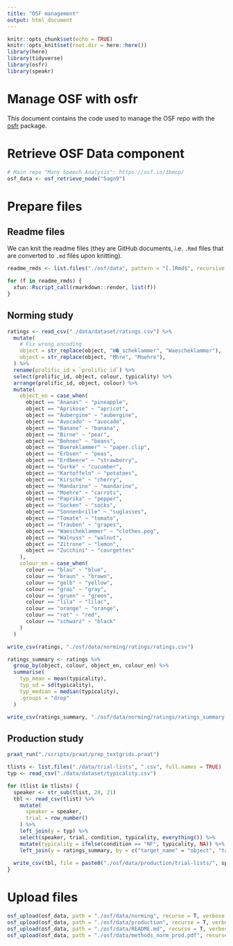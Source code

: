 ```yaml
---
title: "OSF management"
output: html_document
---
```


```r
knitr::opts_chunk$set(echo = TRUE)
knitr::opts_knit$set(root.dir = here::here())
library(here)
library(tidyverse)
library(osfr)
library(speakr)
```

# Manage OSF with osfr

This document contains the code used to manage the OSF repo with the [osfr](https://docs.ropensci.org/osfr/) package.

# Retrieve OSF Data component

```r
# Main repo "Many Speech Analysis": https://osf.io/3bmcp/
osf_data <- osf_retrieve_node("5agn9")
```

# Prepare files

## Readme files

We can knit the readme files (they are GitHub documents, i.e. `.Rmd` files that are converted to `.md` files upon knitting).

```r
readme_rmds <- list.files("./osf/data", pattern = "[.]Rmd$", recursive = T, full.names = T)

for (f in readme_rmds) {
  xfun::Rscript_call(rmarkdown::render, list(f))
}
```

## Norming study

```r
ratings <- read_csv("./data/dataset/ratings.csv") %>%
  mutate(
    # Fix wrong encoding
    object = str_replace(object, "W�_scheklammer", "Waescheklammer"),
    object = str_replace(object, "M̦hre", "Moehre"),
  ) %>%
  rename(prolific_id = `prolific id`) %>%
  select(prolific_id, object, colour, typicality) %>%
  arrange(prolific_id, object, colour) %>%
  mutate(
    object_en = case_when(
      object == "Ananas" ~ "pineapple",
      object == "Aprikose" ~ "apricot",
      object == "Aubergine" ~ "aubergine",
      object == "Avocado" ~ "avocado",
      object == "Banane" ~ "banana",
      object == "Birne" ~ "pear",
      object == "Bohnen" ~ "beans",
      object == "Bueroklammer" ~ "paper.clip",
      object == "Erbsen" ~ "peas",
      object == "Erdbeere" ~ "strawberry",
      object == "Gurke" ~ "cucumber",
      object == "Kartoffeln" ~ "potatoes",
      object == "Kirsche" ~ "cherry",
      object == "Mandarine" ~ "mandarine",
      object == "Moehre" ~ "carrots",
      object == "Paprika" ~ "pepper",
      object == "Socken" ~ "socks",
      object == "Sonnenbrille" ~ "suglasses",
      object == "Tomate" ~ "tomato",
      object == "Trauben" ~ "grapes",
      object == "Waescheklammer" ~ "clothes.peg",
      object == "Walnuss" ~ "walnut",
      object == "Zitrone" ~ "lemon",
      object == "Zucchini" ~ "courgettes"
    ),
    colour_en = case_when(
      colour == "blau" ~ "blue",
      colour == "braun" ~ "brown",
      colour == "gelb" ~ "yellow",
      colour == "grau" ~ "gray",
      colour == "gruen" ~ "green",
      colour == "lila" ~ "lilac",
      colour == "orange" ~ "orange",
      colour == "rot" ~ "red",
      colour == "schwarz" ~ "black"
    )
  )

write_csv(ratings, "./osf/data/norming/ratings/ratings.csv")

ratings_summary <- ratings %>%
  group_by(object, colour, object_en, colour_en) %>%
  summarise(
    typ_mean = mean(typicality),
    typ_sd = sd(typicality),
    typ_median = median(typicality),
    .groups = "drop"
  )

write_csv(ratings_summary, "./osf/data/norming/ratings/ratings_summary.csv")
```

## Production study

```r
praat_run("./scripts/praat/prep_textgrids.praat")
```

```r
tlists <- list.files("./data/trial-lists", ".csv", full.names = TRUE)
typ <- read_csv("./data/dataset/typicality.csv")

for (tlist in tlists) {
  speaker <- str_sub(tlist, 20, 21)
  tbl <- read_csv(tlist) %>%
    mutate(
      speaker = speaker,
      trial = row_number()
    ) %>%
    left_join(y = typ) %>%
    select(speaker, trial, condition, typicality, everything()) %>%
    mutate(typicality = ifelse(condition == "NF", typicality, NA)) %>%
    left_join(y = ratings_summary, by = c("target_name" = "object", "target_colour" = "colour"))
  
  write_csv(tbl, file = paste0("./osf/data/production/trial-lists/", speaker, ".csv"))
}
```

# Upload files

```r
osf_upload(osf_data, path = "./osf/data/norming", recurse = T, verbose = T)
osf_upload(osf_data, path = "./osf/data/production", recurse = T, verbose = T)
osf_upload(osf_data, path = "./osf/data/README.md", recurse = T, verbose = T)
osf_upload(osf_data, path = "./osf/data/methods_norm_prod.pdf", recurse = T, verbose = T)
```

